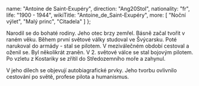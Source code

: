 
  name: "Antoine de Saint-Exupéry",
  direction: "Ang20Stol",
  nationality: "fr",
  life: "1900 - 1944",
  wikiTitle: "Antoine_de_Saint-Exupéry",
  more: [
    "Noční výlet",
    "Malý princ",
    "Citadela"
  ]
};

<Author author={author} wikiText />

Narodil se do bohaté rodiny. Jeho otec brzy zemřel. Básně začal tvořit v raném věku. Během první světové války studoval ve Švýcarsku. 
Poté narukoval do armády - stal se pilotem. V meziválečném období cestoval a oženil se. 
Byl několikrát zraněn. V 2. světové válce se stal bojovým pilotem. Po vzletu z Kostariky se zřítil do Středozemního moře a zahynul.

V jeho dílech se objevují autobiagrafické prvky. Jeho tvorbu ovlivnilo cestování po světě, profese pilota a humanismus.